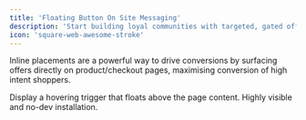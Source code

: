 ```yaml
---
title: 'Floating Button On Site Messaging'
description: 'Start building loyal communities with targeted, gated offers.'
icon: 'square-web-awesome-stroke'
---
```


Inline placements are a powerful way to drive conversions by surfacing offers directly on product/checkout pages, maximising conversion of high intent shoppers.

<CardGroup cols={1}>
  <Card title="Floating Button" href="/section/promoteOffers/on-site-placements" img="/images/floatingButtonOSM.png">
    Display a hovering trigger that floats above the page content. Highly visible and no-dev installation.
  </Card>
</CardGroup>

